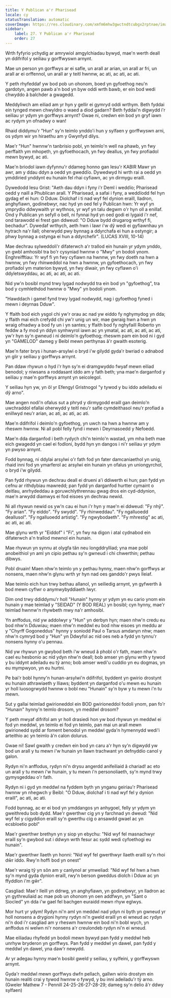```yaml
---
title: Y Publican a'r Pharisead
locale: cy
statusTranslation: automatic
coverImage: https://res.cloudinary.com/xmfm6mhw3gwctndtcubgx2rptnae/image/upload/v1740468922/small_cover_tratado_de_psicologia_revolucionaria_a4c0dca4e0.webp
sidebar:
    label: 27. Y Publican a'r Pharisead
    order: 27
---
```

Wrth fyfyrio ychydig ar amrywiol amgylchiadau bywyd, mae'n werth deall yn ddifrifol y seiliau y gorffwyswn arnynt.

Mae un person yn gorffwys ar ei safle, un arall ar arian, un arall ar fri, un arall ar ei orffennol, un arall ar y teitl hwnnw, ac ati, ac ati, ac ati.

Y peth rhyfeddaf yw bod pob un ohonom, boed yn gyfoethog neu'n gardotyn, angen pawb a'n bod yn byw oddi wrth bawb, er ein bod wedi chwyddo â balchder a gwagedd.

Meddyliwch am eiliad am yr hyn y gellir ei gymryd oddi wrthym. Beth fyddai ein tynged mewn chwyldro o waed a diod gadarn? Beth fyddai'n digwydd i'r seiliau yr ydym yn gorffwys arnynt? Gwae ni, credwn ein bod yn gryf iawn ac rydym yn ofnadwy o wan!

Rhaid diddymu'r "Hun" sy'n teimlo ynddo'i hun y sylfaen y gorffwyswn arni, os ydym wir yn hiraethu am y Gwynfyd dilys.

Mae'r "Hun" hwnnw'n tanbrisio pobl, yn teimlo'n well na phawb, yn fwy perffaith ym mhopeth, yn gyfoethocach, yn fwy deallus, yn fwy profiadol mewn bywyd, ac ati.

Mae'n briodol iawn dyfynnu'r ddameg honno gan Iesu'r KABIR Mawr yn awr, am y ddau ddyn a oedd yn gweddïo. Dywedwyd hi wrth rai a oedd yn ymddiried ynddynt eu hunain fel rhai cyfiawn, ac yn dirmygu eraill.

Dywedodd Iesu Grist: "Aeth dau ddyn i fyny i'r Deml i weddïo; Pharisead oedd y naill a Phublican arall. Y Pharisead, a safai i fyny, a weddïodd fel hyn gydag ef ei hun: O Dduw. Diolchaf i ti nad wyf fel dynion eraill, lladron, anghyfiawn, godinebwyr, nac hyd yn oed fel y Publican hwn: Yr wyf yn ymprydio ddwywaith yr wythnos, yr wyf yn talu degwm o'r hyn oll a enillaf. Ond y Publican yn sefyll o bell, ni fynnai hyd yn oed godi ei lygaid i'r nef, ond tarawodd ei frest gan ddweud: "O Dduw bydd drugarog wrthyf fi, bechadur". Dywedaf wrthych, aeth hwn i lawr i'w dŷ wedi ei gyfiawnhau yn hytrach na'r llall; oherwydd pwy bynnag a ddyrchafa ei hun a ostyngir; a phwy bynnag a ostynga ei hun a ddyrchefir". (LUCAS XVIII, 10-14)

Mae dechrau sylweddoli'r difaterwch a'r trallod ein hunain yr ydym ynddo, yn gwbl amhosibl tra bo'r cysyniad hwnnw o "Mwy" yn bodoli ynom. Enghreifftiau: Yr wyf fi yn fwy cyfiawn na hwnnw, yn fwy doeth na hwn a hwnnw, yn fwy rhinweddol na hwn a hwnnw, yn gyfoethocach, yn fwy profiadol ym materion bywyd, yn fwy diwair, yn fwy cyflawn o'i ddyletswyddau, ac ati, ac ati, ac ati.

Nid yw'n bosibl mynd trwy lygad nodwydd tra ein bod yn "gyfoethog", tra bod y cymhlethdod hwnnw o "Mwy" yn bodoli ynom.

"Hawddach i gamel fynd trwy lygad nodwydd, nag i gyfoethog fyned i mewn i deyrnas Dduw".

Y ffaith bod eich ysgol chi yw'r orau ac nad yw eiddo fy nghymydog yn dda; y ffaith mai eich crefydd chi yw'r unig un wir, mae gwraig hwn a hwn yn wraig ofnadwy a bod fy un i yn santes; y ffaith bod fy nghyfaill Roberto yn feddw a fy mod yn ddyn synhwyrol iawn ac yn ymatal, ac ati, ac ati, ac ati, yw'r hyn sy'n gwneud i ni deimlo'n gyfoethog; rheswm pam ein bod ni i gyd yn "GAMELOD" dameg y Beibl mewn perthynas â'r gwaith esoterig.

Mae'n fater brys i hunan-arsylwi o bryd i'w gilydd gyda'r bwriad o adnabod yn glir y seiliau y gorffwys arnynt.

Pan ddaw rhywun o hyd i'r hyn sy'n ei dramgwyddo fwyaf mewn eiliad benodol; y niwsans a roddasant iddo am y fath beth; yna mae'n darganfod y seiliau y mae'n gorffwys arnynt yn seicolegol.

Y seiliau hyn yw, yn ôl yr Efengyl Gristnogol "y tywod y bu iddo adeiladu ei dŷ arno".

Mae angen nodi'n ofalus sut a phryd y dirmygodd eraill gan deimlo'n uwchraddol efallai oherwydd y teitl neu'r safle cymdeithasol neu'r profiad a enillwyd neu'r arian, ac ati, ac ati, ac ati.

Mae'n ddifrifol i deimlo'n gyfoethog, yn uwch na hwn a hwnnw am y rheswm hwnnw. Ni all pobl felly fynd i mewn i Deyrnasoedd y Nefoedd.

Mae'n dda darganfod i beth rydych chi'n teimlo'n wastad, ym mha beth mae eich gwagedd yn cael ei fodloni, bydd hyn yn dangos i ni'r seiliau yr ydym yn pwyso arnynt.

Fodd bynnag, ni ddylai arsylwi o'r fath fod yn fater damcaniaethol yn unig, rhaid inni fod yn ymarferol ac arsylwi ein hunain yn ofalus yn uniongyrchol, o bryd i'w gilydd.

Pan fydd rhywun yn dechrau deall ei drueni a'i ddiwerth ei hun; pan fydd yn cefnu ar rithdybiau mawredd; pan fydd yn darganfod hurtter cymaint o deitlau, anrhydeddau a goruwchlythrennau gwag dros ein cyd-ddynion, mae'n arwydd diamwys ei fod eisoes yn dechrau newid.

Ni all rhywun newid os yw'n cau ei hun i'r hyn y mae'n ei ddweud: "Fy nhŷ". "Fy arian". "Fy eiddo". "Fy swydd". "Fy rhinweddau". "Fy ngalluoedd deallusol". "Fy ngalluoedd artistig". "Fy ngwybodaeth". "Fy mhrestig" ac ati, ac ati, ac ati.

Mae glynu wrth yr "Eiddof" i "Fi", yn fwy na digon i atal cydnabod ein difaterwch a'n trallod mewnol ein hunain.

Mae rhywun yn synnu at olygfa tân neu longddrylliad; yna mae pobl anobeithiol yn aml yn cipio pethau sy'n gwneud i chi chwerthin; pethau dibwys.

Pobl druain! Maen nhw'n teimlo yn y pethau hynny, maen nhw'n gorffwys ar nonsens, maen nhw'n glynu wrth yr hyn nad oes ganddo'r pwys lleiaf.

Mae teimlo eich hun trwy bethau allanol, yn seiliedig arnynt, yn gyfwerth â bod mewn cyflwr o anymwybyddiaeth lwyr.

Dim ond trwy ddiddymu'r holl "Hunain" hynny yr ydym yn eu cario ynom ein hunain y mae teimlad y "SEIDAD" (Y BOD REAL) yn bosibl; cyn hynny, mae'r teimlad hwnnw'n rhywbeth mwy na'r amhosibl.

Yn anffodus, nid yw addolwyr y "Hun" yn derbyn hyn; maen nhw'n credu eu bod nhw'n Dduwiau; maen nhw'n meddwl eu bod nhw eisoes yn meddu ar y "Chyrff Gogoneddus" hynny y soniodd Paul o Tarsus amdanyn nhw; maen nhw'n cymryd bod y "Hun" yn Ddwyfol ac nid oes neb a fydd yn tynnu'r nonsens hynny o'u pennau.

Nid yw rhywun yn gwybod beth i'w wneud â phobl o'r fath, maen nhw'n cael eu hesbonio ac nid ydyn nhw'n deall; bob amser yn glynu wrth y tywod y bu iddynt adeiladu eu tŷ arno; bob amser wedi'u cuddio yn eu dogmas, yn eu mympwyon, yn eu hurtni.

Pe bai'r bobl hynny'n hunan-arsylwi'n ddifrifol, byddent yn gwirio drostynt eu hunain athrawiaeth y lliaws; byddent yn darganfod o'u mewn eu hunain yr holl luosogrwydd hwnnw o bobl neu "Hunain" sy'n byw y tu mewn i'n tu mewn.

Sut y gallai teimlad gwirioneddol ein BOD gwirioneddol fodoli ynom, pan fo'r "Hunain" hynny'n teimlo drosom, yn meddwl drosom?

Y peth mwyaf difrifol am yr holl drasiedi hon yw bod rhywun yn meddwl ei fod yn meddwl, yn teimlo ei fod yn teimlo, pan mai un arall mewn gwirionedd sydd ar foment benodol yn meddwl gyda'n hymennydd wedi'i arteithio ac yn teimlo â'n calon dolurus.

Gwae ni! Sawl gwaith y credwn ein bod yn caru a'r hyn sy'n digwydd yw bod un arall y tu mewn i'w hunain yn llawn trachwant yn defnyddio canol y galon.

Rydyn ni'n anffodus, rydyn ni'n drysu angerdd anifeiliaid â chariad! ac eto un arall y tu mewn i'w hunain, y tu mewn i'n personoliaeth, sy'n mynd trwy gymysgeddau o'r fath.

Rydyn ni i gyd yn meddwl na fyddem byth yn ynganu geiriau'r Pharisead hwnnw yn nhegwch y Beibl: "O Dduw, diolchaf i ti nad wyf fel y dynion eraill", ac ati, ac ati.

Fodd bynnag, ac er ei bod yn ymddangos yn anhygoel, felly yr ydym yn gweithredu bob dydd. Mae'r gwerthwr cig yn y farchnad yn dweud: "Nid wyf fel y cigyddion eraill sy'n gwerthu cig o ansawdd gwael ac yn ecsbloetio pobl"

Mae'r gwerthwr brethyn yn y siop yn ebychu: "Nid wyf fel masnachwyr eraill sy'n gwybod sut i ddwyn wrth fesur ac sydd wedi cyfoethogi eu hunain".

Mae'r gwerthwr llaeth yn honni: "Nid wyf fel gwerthwyr llaeth eraill sy'n rhoi dŵr iddo. Rwy'n hoffi bod yn onest"

Mae'r wraig tŷ yn sôn am y canlynol ar ymweliad: "Nid wyf fel hwn a hwn sy'n mynd gyda dynion eraill, rwy'n berson gweddus diolch i Dduw ac yn ffyddlon i'm gŵr".

Casgliad: Mae'r lleill yn ddrwg, yn anghyfiawn, yn godinebwyr, yn lladron ac yn gythreuliaid ac mae pob un ohonom yn oen addfwyn, yn "Sant o Siocled" yn dda i'w gael fel bachgen euraidd mewn rhyw eglwys.

Mor hurt yr ydym! Rydyn ni'n aml yn meddwl nad ydyn ni byth yn gwneud yr holl nonsens a drygioni hynny rydyn ni'n gweld eraill yn ei wneud ac rydyn ni'n dod i'r casgliad am y rheswm hwnnw ein bod ni'n bobl wych, yn anffodus ni welwn ni'r nonsens a'r creulondeb rydyn ni'n ei wneud.

Mae eiliadau rhyfedd yn bodoli mewn bywyd pan fydd y meddwl heb unrhyw bryderon yn gorffwys. Pan fydd y meddwl yn dawel, pan fydd y meddwl yn dawel, yna daw'r newydd.

Ar yr adegau hynny mae'n bosibl gweld y seiliau, y sylfeini, y gorffwyswn arnynt.

Gyda'r meddwl mewn gorffwys dwfn pellach, gallwn wirio drostym ein hunain realiti crai y tywod hwnnw o fywyd, y bu inni adeiladu'r tŷ arno. (Gweler Mathew 7 - Pennill 24-25-26-27-28-29; dameg sy'n delio â'r ddwy sylfaen)


